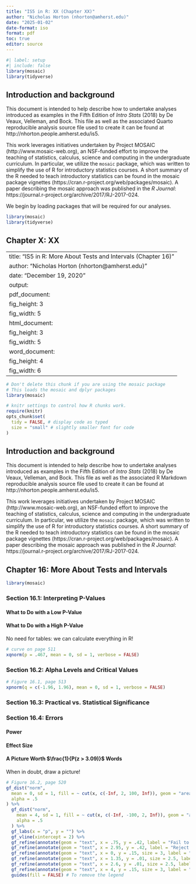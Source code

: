 ```yaml
---
title: "IS5 in R: XX (Chapter XX)"
author: "Nicholas Horton (nhorton@amherst.edu)"
date: "2025-01-02"
date-format: iso
format: pdf
toc: true
editor: source
---
```


```r
#| label: setup
#| include: false
library(mosaic)   
library(tidyverse)
```


## Introduction and background 

This document is intended to help describe how to undertake analyses introduced as examples in the Fifth Edition of *Intro Stats* (2018) by De Veaux, Velleman, and Bock.
This file as well as the associated Quarto reproducible analysis source file used to create it can be found at http://nhorton.people.amherst.edu/is5.

This work leverages initiatives undertaken by Project MOSAIC (http://www.mosaic-web.org), an NSF-funded effort to improve the teaching of statistics, calculus, science and computing in the undergraduate curriculum.
In particular, we utilize the `mosaic` package, which was written to simplify the use of R for introductory statistics courses.
A short summary of the R needed to teach introductory statistics can be found in the mosaic package vignettes (https://cran.r-project.org/web/packages/mosaic).
A paper describing the mosaic approach was published in the *R Journal*: https://journal.r-project.org/archive/2017/RJ-2017-024.

We begin by loading packages that will be required for our analyses.

```r
library(mosaic)
library(tidyverse)
```

## Chapter X: XX

---
title: "IS5 in R: More About Tests and Intervals (Chapter 16)"
author: "Nicholas Horton (nhorton@amherst.edu)"
date: "December 19, 2020"
output: 
  pdf_document:
    fig_height: 3
    fig_width: 5
  html_document:
    fig_height: 3
    fig_width: 5
  word_document:
    fig_height: 4
    fig_width: 6
---


```r
# Don't delete this chunk if you are using the mosaic package
# This loads the mosaic and dplyr packages
library(mosaic)
```

```r
# knitr settings to control how R chunks work.
require(knitr)
opts_chunk$set(
  tidy = FALSE, # display code as typed
  size = "small" # slightly smaller font for code
)
```

## Introduction and background 

This document is intended to help describe how to undertake analyses introduced as examples in the Fifth Edition of *Intro Stats* (2018) by De Veaux, Velleman, and Bock.
This file as well as the associated R Markdown reproducible analysis source file used to create it can be found at http://nhorton.people.amherst.edu/is5.

This work leverages initiatives undertaken by Project MOSAIC (http://www.mosaic-web.org), an NSF-funded effort to improve the teaching of statistics, calculus, science and computing in the undergraduate curriculum.
In particular, we utilize the `mosaic` package, which was written to simplify the use of R for introductory statistics courses.
A short summary of the R needed to teach introductory statistics can be found in the mosaic package vignettes (https://cran.r-project.org/web/packages/mosaic).
A paper describing the mosaic approach was published in the *R Journal*: https://journal.r-project.org/archive/2017/RJ-2017-024.

## Chapter 16: More About Tests and Intervals

```r
library(mosaic)
```

### Section 16.1: Interpreting P-Values

#### What to Do with a Low P-Value

#### What to Do with a High P-Value

No need for tables: we can calculate everything in R!

```r
# curve on page 511
xqnorm(p = .467, mean = 0, sd = 1, verbose = FALSE)
```

### Section 16.2: Alpha Levels and Critical Values

```r
# Figure 16.1, page 513
xpnorm(q = c(-1.96, 1.96), mean = 0, sd = 1, verbose = FALSE)
```

### Section 16.3: Practical vs. Statistical Significance

### Section 16.4: Errors

#### Power

#### Effect Size

#### A Picture Worth $\frac{1}{P(z > 3.09)}$ Words

When in doubt, draw a picture!

```r
# Figure 16.2, page 520
gf_dist("norm",
  mean = 0, sd = 1, fill = ~ cut(x, c(-Inf, 2, 100, Inf)), geom = "area",
  alpha = .5
) %>%
  gf_dist("norm",
    mean = 4, sd = 1, fill = ~ cut(x, c(-Inf, -100, 2, Inf)), geom = "area",
    alpha = .5
  ) %>%
  gf_labs(x = "p", y = "") %>%
  gf_vline(xintercept = 2) %>%
  gf_refine(annotate(geom = "text", x = .75, y = .42, label = "Fail to Reject H0")) %>%
  gf_refine(annotate(geom = "text", x = 2.95, y = .42, label = "Reject H0")) %>%
  gf_refine(annotate(geom = "text", x = 0, y = .15, size = 3, label = "Suppose H0 is true")) %>%
  gf_refine(annotate(geom = "text", x = 1.35, y = .01, size = 2.5, label = "Type 2 Error")) %>%
  gf_refine(annotate(geom = "text", x = 2.6, y = .01, size = 2.5, label = "Type 1 Error")) %>%
  gf_refine(annotate(geom = "text", x = 4, y = .15, size = 3, label = "Suppose H0 is not true")) +
  guides(fill = FALSE) # To remove the legend
```
